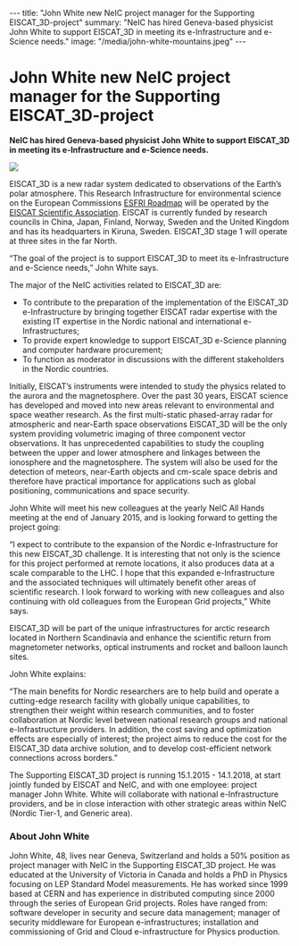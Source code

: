 ---
title: "John White new NeIC project manager for the Supporting EISCAT_3D-project"
summary: "NeIC has hired Geneva-based physicist John White to support EISCAT_3D in meeting its e-Infrastructure and e-Science needs."
image: "/media/john-white-mountains.jpeg"
---
= John White new NeIC project manager for the Supporting EISCAT_3D-project =

'''NeIC has hired Geneva-based physicist John White to support EISCAT_3D in meeting its e-Infrastructure and e-Science needs.'''

<a href="/media/john-white-mountains.jpeg">
<img class="smallpic" src="/media/john-white-mountains.jpeg">
</a>

EISCAT_3D is a new radar system dedicated to observations of the Earth’s polar atmosphere. This Research Infrastructure for environmental science on the European Commissions [http://ec.europa.eu/research/infrastructures/pdf/esfri-strategy_report_and_roadmap.pdf#view=fit&pagemode=none ESFRI Roadmap] will be operated by the [https://www.eiscat.se/ EISCAT Scientific Association]. EISCAT is currently funded by research councils in China, Japan, Finland, Norway, Sweden and the United Kingdom and has its headquarters in Kiruna, Sweden. EISCAT_3D stage 1 will operate at three sites in the far North.

“The goal of the project is to support EISCAT_3D to meet its e-Infrastructure and e-Science needs,” John White says.

The major of the NeIC activities related to EISCAT_3D are:

* To contribute to the preparation of the implementation of the EISCAT_3D e-Infrastructure by bringing together EISCAT radar expertise with the existing IT expertise in the Nordic national and international e-Infrastructures;
* To provide expert knowledge to support EISCAT_3D e-Science planning and computer hardware procurement;
* To function as moderator in discussions with the different stakeholders in the Nordic countries.

Initially, EISCAT’s instruments were intended to study the physics related to the aurora and the magnetosphere. Over the past 30 years, EISCAT science has developed and moved into new areas relevant to environmental and space weather research. As the first multi-static phased-array radar for atmospheric and near-Earth space observations EISCAT_3D will be the only system providing volumetric imaging of three component vector observations. It has unprecedented capabilities to study the coupling between the upper and lower atmosphere and linkages between the ionosphere and the magnetosphere. The system will also be used for the detection of meteors, near-Earth objects and cm-scale space debris and therefore have practical importance for applications such as global positioning, communications and space security.

John White will meet his new colleagues at the yearly NeIC All Hands meeting at the end of January 2015, and is looking forward to getting the project going:

“I expect to contribute to the expansion of the Nordic e-Infrastructure for this new EISCAT_3D challenge. It is interesting that not only is the science for this project performed at remote locations, it also produces data at a scale comparable to the LHC. I hope that this expanded e-Infrastructure and the associated techniques will ultimately benefit other areas of scientific research. I look forward to working with new colleagues and also continuing with old colleagues from the European Grid projects,” White says.

EISCAT_3D will be part of the unique infrastructures for arctic research located in Northern Scandinavia and enhance the scientific return from magnetometer networks, optical instruments and rocket and balloon launch sites.

John White explains:

“The main benefits for Nordic researchers are to help build and operate a cutting-edge research facility with globally unique capabilities, to strengthen their weight within research communities, and to foster collaboration at Nordic level between national research groups and national e-Infrastructure providers. In addition, the cost saving and optimization effects are especially of interest; the project aims to reduce the cost for the EISCAT_3D data archive solution, and to develop cost-efficient network connections across borders.”

The Supporting EISCAT_3D project is running 15.1.2015 - 14.1.2018, at start jointly funded by EISCAT and NeIC, and with one employee: project manager John White. White will collaborate with national e-Infrastructure providers, and be in close interaction with other strategic areas within NeIC (Nordic Tier-1, and Generic area).

=== About John White ===

John White, 48, lives near Geneva, Switzerland and holds a 50% position as project manager with NeIC in the Supporting EISCAT_3D project. He was educated at the University of Victoria in Canada and holds a PhD in Physics focusing on LEP Standard Model measurements. He has worked since 1999 based at CERN and has experience in distributed computing since 2000 through the series of European Grid projects. Roles have ranged from: software developer in security and secure data management; manager of security middleware for European e-infrastructures; installation and commissioning of Grid and Cloud e-infrastructure for Physics production.
